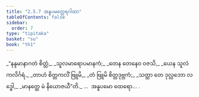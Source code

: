 ```yaml
---
title: "2.5.7 အနူပမတ္ထေရဂါထာ"
tableOfContents: false
sidebar:
  order: 7
type: "tipitaka"
basket: "su"
book: "th1"
---
```



<DynamicBreadcrumb />

<Division number="213" book="th1">

<Paragraph number="420" type="verses" book="th1">
_“နန္ဒမာနာဂတံ စိတ္တံ,_  
_သူလမာရောပမာနကံ;_  
_တေန တေနေဝ ဝဇသိ,_  
_ယေန သူလံ ကလိင်္ဂရံ._  

</Paragraph>

</Division>
<Division number="214" book="th1">

<Paragraph number="421" type="verses" book="th1">
_တာဟံ စိတ္တကလိံ ဗြူမိ,_  
_တံ ဗြူမိ စိတ္တဒုဗ္ဘကံ;_  
_သတ္ထာ တေ ဒုလ္လဘော လဒ္ဓေါ,_  
_မာနတ္ထေ မံ နိယောဇယီ”တိ._  


</Paragraph>
</Division>

<Paragraph number="422" type="center" book="th1">
…  အနူပမော ထေရော… .
</Paragraph>
